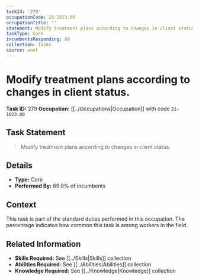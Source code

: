 ```yaml
---
taskId: '279'
occupationCode: 21-1023.00
occupationTitle: ''
statement: Modify treatment plans according to changes in client status.
taskType: Core
incumbentsResponding: 69
collection: Tasks
source: onet
---
```

# Modify treatment plans according to changes in client status.

**Task ID:** 279
**Occupation:** [[../Occupations|Occupation]] with code `21-1023.00`

## Task Statement

> Modify treatment plans according to changes in client status.

## Details

- **Type:** Core
- **Performed By:** 69.0% of incumbents

## Context

This task is part of the standard duties performed in this occupation. The percentage indicates how common this task is among workers in the field.

## Related Information

- **Skills Required:** See [[../Skills|Skills]] collection
- **Abilities Required:** See [[../Abilities|Abilities]] collection
- **Knowledge Required:** See [[../Knowledge|Knowledge]] collection
